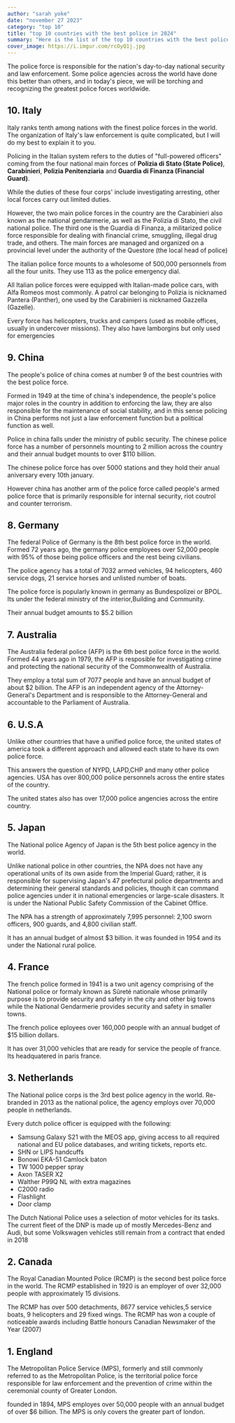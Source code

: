 ```yaml
---
author: "sarah yoke"
date: "november 27 2023"
category: "top 10"
title: "top 10 countries with the best police in 2024"
summary: "Here is the list of the top 10 countries with the best police force in the country. Best when it comes to upholding their key ole to prevent crime in the world"
cover_image: https://i.imgur.com/rcOyQ1j.jpg
---
```


The police force is responsible for the nation's day-to-day national security and law enforcement. Some police agencies across the world have done this better than others, and in today's piece, we will be torching and recognizing the greatest police forces worldwide.

## 10. Italy

Italy ranks tenth among nations with the finest police forces in the world. The organization of Italy's law enforcement is quite complicated, but I will do my best to explain it to you.

Policing in the Italian system refers to the duties of "full-powered officers" coming from the four national main forces of **Polizia di Stato (State Police)**, **Carabinieri**, **Polizia Penitenziaria** and **Guardia di Finanza (Financial Guard)**.

While the duties of these four corps' include investigating arresting, other local forces carry out limited duties.

However, the two main police forces in the country are the Carabinieri also known as the national gendarmerie, as well as the Polizia di Stato, the civil national police. The third one is the Guardia di Finanza, a militarized police force responsible for dealing with financial crime, smuggling, illegal drug trade, and others. The main forces are managed and organized on a provincial level under the authority of the Questore (the local head of police)

The italian police force mounts to a wholesome of 500,000 personnels from all the four units. They use 113 as the police emergency dial.

All Italian police forces were equipped with Italian-made police cars, with Alfa Romeos most commonly. A patrol car belonging to Polizia is nicknamed Pantera (Panther), one used by the Carabinieri is nicknamed Gazzella (Gazelle).

Every force has helicopters, trucks and campers (used as mobile offices, usually in undercover missions). They also have lamborgins but only used for emergencies

## 9. China

The people's police of china comes at number 9 of the best countries with the best police force.

Formed in 1949 at the time of china's independence, the people's police major roles in the country in addition to enforcing the law, they are also responsible for the maintenance of social stability, and in this sense policing in China performs not just a law enforcement function but a political function as well.

Police in china falls under the ministry of public security. The chinese police force has a number of personnels mounting to 2 million across the country and their annual budget mounts to over $110 billion.

The chinese police force has over 5000 stations and they hold their anual aniversary every 10th january.

However china has another arm of the police force called people's armed police force that is primarily responsible for internal security, riot coutrol and counter terrorism.

## 8. Germany

The federal Police of Germany is the 8th best police force in the world. Formed 72 years ago, the germany police employees over 52,000 people with 95% of those being police officers and the rest being civilians.

The police agency has a total of 7032 armed vehicles, 94 helicopters, 460 service dogs, 21 service horses and unlisted number of boats.

The police force is popularly known in germany as Bundespolizei or BPOL. Its under the federal ministry of the interior,Building and Community.

Their annual budget amounts to $5.2 billion

## 7. Australia

The Australia federal police (AFP) is the 6th best police force in the world. Formed 44 years ago in 1979, the AFP is resposible for investigating crime and protecting the national security of the Commonwealth of Australia.

They employ a total sum of 7077 people and have an annual budget of about $2 billion. The AFP is an independent agency of the Attorney-General's Department and is responsible to the Attorney-General and accountable to the Parliament of Australia.

## 6. U.S.A

Unlike other countries that have a unified police force, the united states of america took a different approach and allowed each state to have its own police force.

This answers the question of NYPD, LAPD,CHP and many other police agencies. USA has over 800,000 police personnels across the entire states of the country.

The united states also has over 17,000 police angencies across the entire country.

## 5. Japan

The National police Agency of Japan is the 5th best police agency in the world.

Unlike national police in other countries, the NPA does not have any operational units of its own aside from the Imperial Guard; rather, it is responsible for supervising Japan's 47 prefectural police departments and determining their general standards and policies, though it can command police agencies under it in national emergencies or large-scale disasters. It is under the National Public Safety Commission of the Cabinet Office.

The NPA has a strength of approximately 7,995 personnel: 2,100 sworn officers, 900 guards, and 4,800 civilian staff.

It has an annual budget of almost $3 billion. it was founded in 1954 and its under the National rural police.

## 4. France

The french police formed in 1941 is a two unit agency comprising of the National police or formaly known as Sûreté nationale whose primarily purpose is to provide security and safety in the city and other big towns while the National Gendarmerie provides security and safety in smaller towns.

The french police eployees over 160,000 people with an annual budget of $15 billion dollars.

It has over 31,000 vehicles that are ready for service the people of france. Its headquatered in paris france.

## 3. Netherlands

The National police corps is the 3rd best police agency in the world. Re-branded in 2013 as the national police, the agency employs over 70,000 people in netherlands.

Every dutch police officer is equipped with the following:

- Samsung Galaxy S21 with the MEOS app, giving access to all required national and EU police databases, and writing tickets, reports etc.
- SHN or LIPS handcuffs
- Bonowi EKA-51 Camlock baton
- TW 1000 pepper spray
- Axon TASER X2
- Walther P99Q NL with extra magazines
- C2000 radio
- Flashlight
- Door clamp

The Dutch National Police uses a selection of motor vehicles for its tasks. The current fleet of the DNP is made up of mostly Mercedes-Benz and Audi, but some Volkswagen vehicles still remain from a contract that ended in 2018

## 2. Canada

The Royal Canadian Mounted Police (RCMP) is the second best police force in the world. The RCMP established in 1920 is an employer of over 32,000 people with approximately 15 divisions.

The RCMP has over 500 detachments, 8677 service vehicles,5 service boats, 9 helicopters and 29 fixed wings. The RCMP has won a couple of noticeable awards including Battle honours Canadian Newsmaker of the Year (2007)

## 1. England

The Metropolitan Police Service (MPS), formerly and still commonly referred to as the Metropolitan Police, is the territorial police force responsible for law enforcement and the prevention of crime within the ceremonial county of Greater London.

founded in 1894, MPS employes over 50,000 people with an annual budget of over $6 billion. The MPS is only covers the greater part of london.
